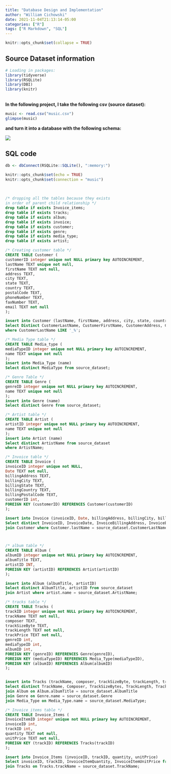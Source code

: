 ```yaml
---
title: "Database Design and Implementation"
author: "William Cichowski"
date: 2021-11-04T21:13:14-05:00
categories: ["R"]
tags: ["R Markdown", "SQL"]
---
```


```r
knitr::opts_chunk$set(collapse = TRUE)
```

## Source Dataset information

```r
# Loading in packages:
library(tidyverse)
library(RSQLite)
library(DBI)
library(knitr)
```
<br>
**In the following project, I take the following csv (source dataset):**
<br>
```r
music <- read.csv("music.csv")
glimpse(music)
```


**and turn it into a database with the following schema:** 
<br>

![](schema.PNG)

## SQL code 

```r
db <- dbConnect(RSQLite::SQLite(), ":memory:")

knitr::opts_chunk$set(echo = TRUE)
knitr::opts_chunk$set(connection = "music")
```
<br>
```sql
/* dropping all the tables because they exists
in order of parent child relationship */
drop table if exists Invoice_items;
drop table if exists tracks;
drop table if exists album;
drop table if exists invoice;
drop table if exists customer;
drop table if exists genre;
drop table if exists media_type;
drop table if exists artist;

/* Creating customer table */
CREATE TABLE Customer (
customerID integer unique not NULL primary key AUTOINCREMENT,
lastName TEXT unique not null,
firstName TEXT not null,
address TEXT,
city TEXT,
state TEXT,
country TEXT,
postalCode TEXT,
phoneNumber TEXT,
faxNumber TEXT,
email TEXT not null
);

insert into Customer (lastName, firstName, address, city, state, country, postalCode, phoneNumber, faxNumber, email)
Select Distinct CustomerLastName, CustomerFirstName, CustomerAddress, CustomerCity, CustomerState, CustomerCountry, CustomerPostalCode, CustomerPhone, CustomerFax, CustomerEmail FROM source_dataset
where CustomerLastName LIKE '_%';

/* Media Type table */
CREATE TABLE Media_type (
mediaTypeID integer unique not NULL primary key AUTOINCREMENT,
name TEXT unique not null
);
insert into Media_Type (name)
Select distinct MediaType from source_dataset;

/* Genre Table */
CREATE TABLE Genre (
genreID integer unique not NULL primary key AUTOINCREMENT,
name TEXT unique not null
);
insert into Genre (name)
Select distinct Genre from source_dataset;

/* Artist table */
CREATE TABLE Artist (
artistID integer unique not NULL primary key AUTOINCREMENT,
name TEXT unique not null
);
insert into Artist (name)
Select distinct ArtistName from source_dataset
where ArtistName;

/* Invoice table */
CREATE TABLE Invoice (
invoiceID integer unique not NULL,
Date TEXT not null,
billingAddress TEXT,
billingCity TEXT,
billingState TEXT,
billingCountry TEXT,
billingPostalCode TEXT,
customerID int,
FOREIGN KEY (customerID) REFERENCES Customer(customerID)
);

insert into Invoice (invoiceID, Date, billingAddress, billingCity, billingState, billingCountry, billingPostalCode, customerID)
Select distinct InvoiceID, InvoiceDate, InvoiceBillingAddress, InvoiceBillingCity, InvoiceBillingState, InvoiceBillingCountry, InvoiceBillingPostalCode, customerID from source_dataset
join Customer where Customer.lastName = source_dataset.CustomerLastName and Customer.firstName = source_dataset.CustomerFirstName;



/* album table */
CREATE TABLE Album (
albumID integer unique not NULL primary key AUTOINCREMENT,
albumTitle TEXT,
artistID INT,
FOREIGN KEY (artistID) REFERENCES Artist(artistID)
);

insert into Album (albumTitle, artistID)
Select distinct AlbumTitle, artistID from source_dataset
join Artist where artist.name = source_dataset.ArtistName;

/* tracks table */
CREATE TABLE Tracks (
trackID integer unique not NULL primary key AUTOINCREMENT,
trackName TEXT not null,
composer TEXT,
trackSizeByte TEXT,
trackLength TEXT not null,
trackPrice TEXT not null,
genreID int,
mediaTypeID int,
albumID int,
FOREIGN KEY (genreID) REFERENCES Genre(genreID),
FOREIGN KEY (mediaTypeID) REFERENCES Media_Type(mediaTypeID),
FOREIGN KEY (albumID) REFERENCES Album(albumID)
);


insert into Tracks (trackName, composer, trackSizeByte, trackLength, trackPrice, genreID, mediaTypeID, albumID)
Select distinct TrackName, Composer, TrackSizeBytes, TrackLength, TrackPrice, genreID, mediaTypeID, albumID from source_dataset
join Album on Album.albumTitle = source_dataset.AlbumTitle
join Genre on Genre.name = source_dataset.Genre
join Media_Type on Media_Type.name = source_dataset.MediaType;

/* Invoice_items table */
CREATE TABLE Invoice_Items (
InvoiceItemID integer unique not NULL primary key AUTOINCREMENT,
invoiceID int,
trackID int,
quantity TEXT not null,
unitPrice TEXT not null,
FOREIGN KEY (trackID) REFERENCES Tracks(trackID)
);

insert into Invoice_Items (invoiceID, trackID, quantity, unitPrice)
Select invoiceID, trackID, InvoiceItemQuantity, InvoiceItemUnitPrice from source_dataset
join Tracks on Tracks.trackName = source_dataset.TrackName;
```




